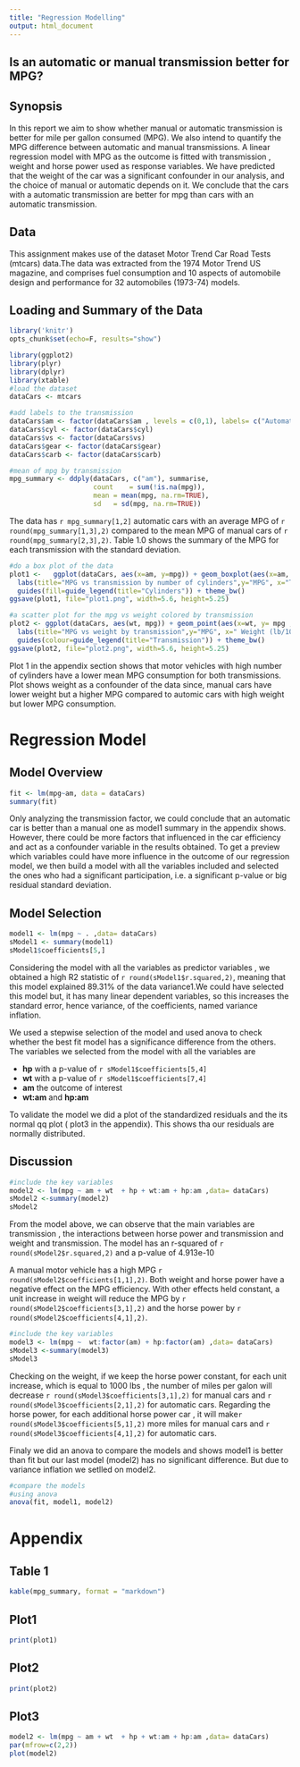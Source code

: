 ```yaml
---
title: "Regression Modelling"
output: html_document
---
```



Is an automatic or manual transmission better for MPG?
-------------------------------------------------------

Synopsis
------------
In this report we aim to show whether manual or automatic transmission is better for mile per gallon consumed (MPG).  We also intend to quantify the MPG difference between automatic and manual transmissions. A linear regression model with MPG as the outcome is fitted with transmission , weight and horse power used as response variables. We have predicted that the weight of the car was a significant confounder in our analysis, and the choice of manual or automatic depends on it. We conclude that the cars with a automatic transmission are better for mpg than cars with an automatic transmission. 

Data
------
This assignment makes use of the dataset Motor Trend Car Road Tests (mtcars) data.The data was extracted from the 1974 Motor Trend US magazine, and comprises fuel consumption and 10 aspects of automobile design and performance for 32 automobiles (1973\-74) models.

Loading and Summary of the Data
---------------------------------

```r
library('knitr')
opts_chunk$set(echo=F, results="show")
```

```r
library(ggplot2)
library(plyr)
library(dplyr)
library(xtable)
#load the dataset
dataCars <- mtcars
```


```r
#add labels to the transmission
dataCars$am <- factor(dataCars$am , levels = c(0,1), labels= c("Automatic", "Manual"))
dataCars$cyl <- factor(dataCars$cyl) 
dataCars$vs <- factor(dataCars$vs)
dataCars$gear <- factor(dataCars$gear)
dataCars$carb <- factor(dataCars$carb)

#mean of mpg by transmission
mpg_summary <- ddply(dataCars, c("am"), summarise,
                     count    = sum(!is.na(mpg)),
                     mean = mean(mpg, na.rm=TRUE),
                     sd   = sd(mpg, na.rm=TRUE))
```


The data has `r mpg_summary[1,2]` automatic cars with an average MPG of `r round(mpg_summary[1,3],2)` compared to the mean MPG of manual cars of `r round(mpg_summary[2,3],2)`. Table 1.0 shows the summary of the MPG for each transmission with the standard deviation. 

```r
#do a box plot of the data
plot1 <-   ggplot(dataCars, aes(x=am, y=mpg)) + geom_boxplot(aes(x=am, y=mpg,fill =factor(cyl))) + 
  labs(title="MPG vs transmission by number of cylinders",y="MPG", x="Transmission") +
  guides(fill=guide_legend(title="Cylinders")) + theme_bw()
ggsave(plot1, file="plot1.png", width=5.6, height=5.25)

#a scatter plot for the mpg vs weight colored by transmission
plot2 <- ggplot(dataCars, aes(wt, mpg)) + geom_point(aes(x=wt, y= mpg ,colour=factor(am))) +
  labs(title="MPG vs weight by transmission",y="MPG", x=" Weight (lb/1000)") +
  guides(colour=guide_legend(title="Transmission")) + theme_bw()
ggsave(plot2, file="plot2.png", width=5.6, height=5.25)

```

Plot 1 in the appendix section shows that motor vehicles with high number of cylinders have a lower mean MPG consumption for both transmissions. Plot shows weight as a confounder of the data since, manual cars have lower weight but a higher MPG compared to automic cars with high weight but lower MPG consumption. 


Regression Model
=======================

Model Overview
-----------------

```r
fit <- lm(mpg~am, data = dataCars)
summary(fit)
```


Only analyzing the transmission factor, we could conclude that an automatic car is better than a manual one as model1 summary in the appendix shows. However, there could be more factors that influenced in the car efficiency and act as a confounder variable in the results obtained. To get a preview which variables could have more influence in the outcome of our regression model, we then build a model with all the variables included and selected the ones who had a significant participation, i.e. a significant p\-value or big residual standard deviation.

Model Selection
-----------------

```r
model1 <- lm(mpg ~ . ,data= dataCars)
sModel1 <- summary(model1)
sModel1$coefficients[5,]
```

Considering the model with all the variables as predictor variables , we obtained a high R2 statistic of `r round(sModel1$r.squared,2)`, meaning that this model explained 89.31% of the data variance1.We could have selected this model but, it has many linear dependent variables, so this increases the standard error, hence variance, of the coefficients, named variance inflation. 

We used a stepwise selection of the model and used anova to check whether the best fit model has a significance difference from the others. The variables we selected from the model with all the variables are 

  - **hp** with a p\-value of `r sModel1$coefficients[5,4]`
  - **wt** with a p\-value of  `r sModel1$coefficients[7,4]`
  - **am**  the outcome of interest
  - **wt:am** and **hp:am**  

To validate the model we did a plot of the standardized residuals and the its normal qq plot ( plot3 in the appendix). This shows tha our residuals are normally distributed. 

Discussion
---------------

```r
#include the key variables 
model2 <- lm(mpg ~ am + wt  + hp + wt:am + hp:am ,data= dataCars)
sModel2 <-summary(model2)
sModel2
```


From the model above, we can observe that the main variables are transmission , the interactions between horse power and transmission and weight and transmission. The model has an r\-squared of `r round(sModel2$r.squared,2)` and a p\-value of 4.913e\-10

A manual motor vehicle has a high  MPG `r round(sModel2$coefficients[1,1],2)`. Both weight and horse power have a negative effect on the MPG efficiency. With other effects held constant, a unit increase in weight will reduce the MPG by `r round(sModel2$coefficients[3,1],2)` and the horse power by `r round(sModel2$coefficients[4,1],2)`. 


```r
#include the key variables 
model3 <- lm(mpg ~  wt:factor(am) + hp:factor(am) ,data= dataCars)
sModel3 <-summary(model3)
sModel3
```

Checking on the weight, if we keep the horse power constant, for each unit increase, which is equal to 1000 lbs , the number of miles per galon will decrease `r round(sModel3$coefficients[3,1],2)` for manual cars and `r round(sModel3$coefficients[2,1],2)` for automatic cars. Regarding the horse power, for each additional horse power car , it will make`r round(sModel3$coefficients[5,1],2)` more miles for manual cars and `r round(sModel3$coefficients[4,1],2)` for automatic cars.

Finaly we did an anova to compare the models and shows model1 is better than fit but our last model (model2) has no significant difference. But due to variance inflation we setlled on model2.

```r
#compare the models
#using anova
anova(fit, model1, model2)
```

\pagebreak
  
Appendix
=================

Table 1
-------------
```r
kable(mpg_summary, format = "markdown")
```


Plot1
-----------
```r
print(plot1)
```

Plot2
---------
```r
print(plot2)
```

Plot3
-------
```r
model2 <- lm(mpg ~ am + wt  + hp + wt:am + hp:am ,data= dataCars)
par(mfrow=c(2,2))  
plot(model2)
```
